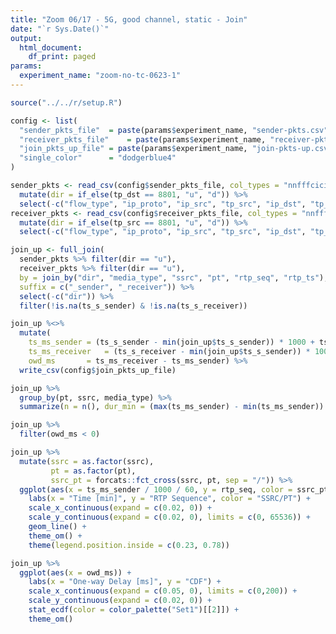 ```yaml
---
title: "Zoom 06/17 - 5G, good channel, static - Join"
date: "`r Sys.Date()`"
output:
  html_document:
    df_print: paged
params:
  experiment_name: "zoom-no-tc-0623-1"
---
```


```R
source("../../r/setup.R")

config <- list(
  "sender_pkts_file"  = paste(params$experiment_name, "sender-pkts.csv", sep = "-"),
  "receiver_pkts_file"    = paste(params$experiment_name, "receiver-pkts.csv", sep = "-"),
  "join_pkts_up_file" = paste(params$experiment_name, "join-pkts-up.csv", sep = "-"),
  "single_color"      = "dodgerblue4"
)
```

```r
sender_pkts <- read_csv(config$sender_pkts_file, col_types = "nnfffcicifiniiniff") %>%
  mutate(dir = if_else(tp_dst == 8801, "u", "d")) %>%
  select(-c("flow_type", "ip_proto", "ip_src", "tp_src", "ip_dst", "tp_dst", "drop"))
receiver_pkts <- read_csv(config$receiver_pkts_file, col_types = "nnfffcicifiniiniff") %>%
  mutate(dir = if_else(tp_src == 8801, "u", "d")) %>%
  select(-c("flow_type", "ip_proto", "ip_src", "tp_src", "ip_dst", "tp_dst", "drop"))
```


```r
join_up <- full_join(
  sender_pkts %>% filter(dir == "u"),
  receiver_pkts %>% filter(dir == "u"),
  by = join_by("dir", "media_type", "ssrc", "pt", "rtp_seq", "rtp_ts"),
  suffix = c("_sender", "_receiver")) %>%
  select(-c("dir")) %>%
  filter(!is.na(ts_s_sender) & !is.na(ts_s_receiver))
```

```r
join_up %<>%
  mutate(
    ts_ms_sender = (ts_s_sender - min(join_up$ts_s_sender)) * 1000 + ts_us_sender / 1000,
    ts_ms_receiver   = (ts_s_receiver - min(join_up$ts_s_sender)) * 1000 + ts_us_receiver / 1000,
    owd_ms       = ts_ms_receiver - ts_ms_sender) %>%
  write_csv(config$join_pkts_up_file)
```


```r
join_up %>%
  group_by(pt, ssrc, media_type) %>%
  summarize(n = n(), dur_min = (max(ts_ms_sender) - min(ts_ms_sender)) / 1000 / 60, .groups = "drop")
```

```r
join_up %>%
  filter(owd_ms < 0)
```




```r
join_up %>%
  mutate(ssrc = as.factor(ssrc),
         pt = as.factor(pt),
         ssrc_pt = forcats::fct_cross(ssrc, pt, sep = "/")) %>%
  ggplot(aes(x = ts_ms_sender / 1000 / 60, y = rtp_seq, color = ssrc_pt)) +
    labs(x = "Time [min]", y = "RTP Sequence", color = "SSRC/PT") +
    scale_x_continuous(expand = c(0.02, 0)) +
    scale_y_continuous(expand = c(0.02, 0), limits = c(0, 65536)) +
    geom_line() +
    theme_om() +
    theme(legend.position.inside = c(0.23, 0.78))
```

```r
join_up %>%
  ggplot(aes(x = owd_ms)) +
    labs(x = "One-way Delay [ms]", y = "CDF") +
    scale_x_continuous(expand = c(0.05, 0), limits = c(0,200)) +
    scale_y_continuous(expand = c(0.02, 0)) +
    stat_ecdf(color = color_palette("Set1")[[2]]) +
    theme_om()
```

